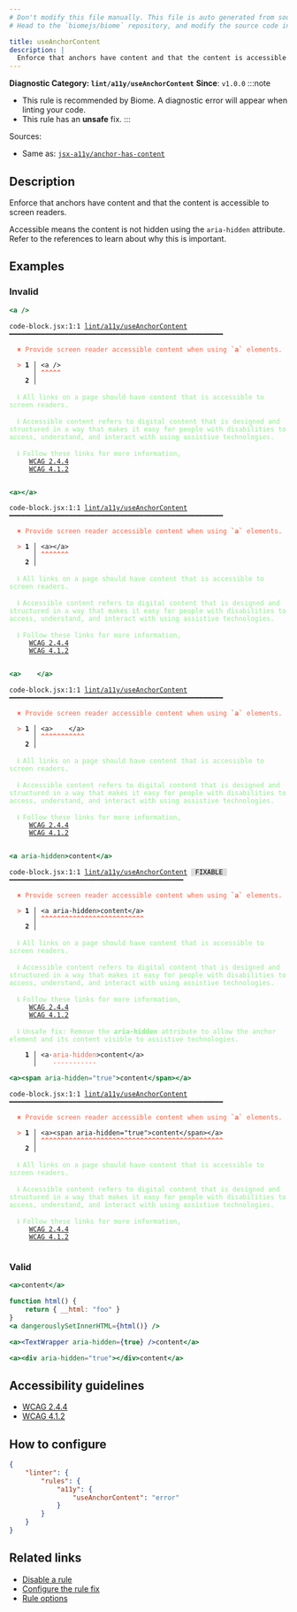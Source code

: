 ```yaml
---
# Don't modify this file manually. This file is auto generated from source, and you will lose your changes next time the website is built.
# Head to the `biomejs/biome` repository, and modify the source code in there.

title: useAnchorContent
description: |
  Enforce that anchors have content and that the content is accessible to screen readers.
---
```


**Diagnostic Category: `lint/a11y/useAnchorContent`**
<Tabs>
<TabItem label="JSX and TSX" icon="seti:javascript">
**Since**: `v1.0.0`
:::note
- This rule is recommended by Biome. A diagnostic error will appear when linting your code.
- This rule has an **unsafe** fix.
:::

Sources: 
- Same as: <a href="https://github.com/jsx-eslint/eslint-plugin-jsx-a11y/blob/main/docs/rules/anchor-has-content.md" target="_blank"><code>jsx-a11y/anchor-has-content</code></a>

## Description
Enforce that anchors have content and that the content is accessible to screen readers.

Accessible means the content is not hidden using the `aria-hidden` attribute.
Refer to the references to learn about why this is important.

## Examples

### Invalid

```jsx
<a />
```

<pre class="language-text"><code class="language-text">code-block.jsx:1:1 <a href="https://biomejs.dev/linter/rules/use-anchor-content">lint/a11y/useAnchorContent</a> ━━━━━━━━━━━━━━━━━━━━━━━━━━━━━━━━━━━━━━━━━━━━━━━━━━━━━━<br /><br />  <strong><span style="color: Tomato;">✖</span></strong> <span style="color: Tomato;">Provide screen reader accessible content when using </span><span style="color: Tomato;"><strong>`a`</strong></span><span style="color: Tomato;"> elements.</span><br />  <br />  <strong><span style="color: Tomato;">&gt;</span></strong> <strong>1 │ </strong>&lt;a /&gt;<br />   <strong>   │ </strong><strong><span style="color: Tomato;">^</span></strong><strong><span style="color: Tomato;">^</span></strong><strong><span style="color: Tomato;">^</span></strong><strong><span style="color: Tomato;">^</span></strong><strong><span style="color: Tomato;">^</span></strong><br />    <strong>2 │ </strong><br />  <br />  <strong><span style="color: lightgreen;">ℹ</span></strong> <span style="color: lightgreen;">All links on a page should have content that is accessible to screen readers.</span><br />  <br />  <strong><span style="color: lightgreen;">ℹ</span></strong> <span style="color: lightgreen;">Accessible content refers to digital content that is designed and structured in a way that makes it easy for people with disabilities to access, understand, and interact with using assistive technologies.</span><br />  <br />  <strong><span style="color: lightgreen;">ℹ</span></strong> <span style="color: lightgreen;">Follow these links for more information,<br /></span>    <span style="color: lightgreen;"> </span><span style="color: lightgreen;"><a href="https://www.w3.org/WAI/WCAG21/Understanding/link-purpose-in-context">WCAG 2.4.4</a></span><span style="color: lightgreen;"><br /></span>    <span style="color: lightgreen;"> </span><span style="color: lightgreen;"><a href="https://www.w3.org/WAI/WCAG21/Understanding/name-role-value">WCAG 4.1.2</a></span><br />  <br /></code></pre>

```jsx
<a></a>
```

<pre class="language-text"><code class="language-text">code-block.jsx:1:1 <a href="https://biomejs.dev/linter/rules/use-anchor-content">lint/a11y/useAnchorContent</a> ━━━━━━━━━━━━━━━━━━━━━━━━━━━━━━━━━━━━━━━━━━━━━━━━━━━━━━<br /><br />  <strong><span style="color: Tomato;">✖</span></strong> <span style="color: Tomato;">Provide screen reader accessible content when using </span><span style="color: Tomato;"><strong>`a`</strong></span><span style="color: Tomato;"> elements.</span><br />  <br />  <strong><span style="color: Tomato;">&gt;</span></strong> <strong>1 │ </strong>&lt;a&gt;&lt;/a&gt;<br />   <strong>   │ </strong><strong><span style="color: Tomato;">^</span></strong><strong><span style="color: Tomato;">^</span></strong><strong><span style="color: Tomato;">^</span></strong><strong><span style="color: Tomato;">^</span></strong><strong><span style="color: Tomato;">^</span></strong><strong><span style="color: Tomato;">^</span></strong><strong><span style="color: Tomato;">^</span></strong><br />    <strong>2 │ </strong><br />  <br />  <strong><span style="color: lightgreen;">ℹ</span></strong> <span style="color: lightgreen;">All links on a page should have content that is accessible to screen readers.</span><br />  <br />  <strong><span style="color: lightgreen;">ℹ</span></strong> <span style="color: lightgreen;">Accessible content refers to digital content that is designed and structured in a way that makes it easy for people with disabilities to access, understand, and interact with using assistive technologies.</span><br />  <br />  <strong><span style="color: lightgreen;">ℹ</span></strong> <span style="color: lightgreen;">Follow these links for more information,<br /></span>    <span style="color: lightgreen;"> </span><span style="color: lightgreen;"><a href="https://www.w3.org/WAI/WCAG21/Understanding/link-purpose-in-context">WCAG 2.4.4</a></span><span style="color: lightgreen;"><br /></span>    <span style="color: lightgreen;"> </span><span style="color: lightgreen;"><a href="https://www.w3.org/WAI/WCAG21/Understanding/name-role-value">WCAG 4.1.2</a></span><br />  <br /></code></pre>

```jsx
<a>    </a>
```

<pre class="language-text"><code class="language-text">code-block.jsx:1:1 <a href="https://biomejs.dev/linter/rules/use-anchor-content">lint/a11y/useAnchorContent</a> ━━━━━━━━━━━━━━━━━━━━━━━━━━━━━━━━━━━━━━━━━━━━━━━━━━━━━━<br /><br />  <strong><span style="color: Tomato;">✖</span></strong> <span style="color: Tomato;">Provide screen reader accessible content when using </span><span style="color: Tomato;"><strong>`a`</strong></span><span style="color: Tomato;"> elements.</span><br />  <br />  <strong><span style="color: Tomato;">&gt;</span></strong> <strong>1 │ </strong>&lt;a&gt;    &lt;/a&gt;<br />   <strong>   │ </strong><strong><span style="color: Tomato;">^</span></strong><strong><span style="color: Tomato;">^</span></strong><strong><span style="color: Tomato;">^</span></strong><strong><span style="color: Tomato;">^</span></strong><strong><span style="color: Tomato;">^</span></strong><strong><span style="color: Tomato;">^</span></strong><strong><span style="color: Tomato;">^</span></strong><strong><span style="color: Tomato;">^</span></strong><strong><span style="color: Tomato;">^</span></strong><strong><span style="color: Tomato;">^</span></strong><strong><span style="color: Tomato;">^</span></strong><br />    <strong>2 │ </strong><br />  <br />  <strong><span style="color: lightgreen;">ℹ</span></strong> <span style="color: lightgreen;">All links on a page should have content that is accessible to screen readers.</span><br />  <br />  <strong><span style="color: lightgreen;">ℹ</span></strong> <span style="color: lightgreen;">Accessible content refers to digital content that is designed and structured in a way that makes it easy for people with disabilities to access, understand, and interact with using assistive technologies.</span><br />  <br />  <strong><span style="color: lightgreen;">ℹ</span></strong> <span style="color: lightgreen;">Follow these links for more information,<br /></span>    <span style="color: lightgreen;"> </span><span style="color: lightgreen;"><a href="https://www.w3.org/WAI/WCAG21/Understanding/link-purpose-in-context">WCAG 2.4.4</a></span><span style="color: lightgreen;"><br /></span>    <span style="color: lightgreen;"> </span><span style="color: lightgreen;"><a href="https://www.w3.org/WAI/WCAG21/Understanding/name-role-value">WCAG 4.1.2</a></span><br />  <br /></code></pre>

```jsx
<a aria-hidden>content</a>
```

<pre class="language-text"><code class="language-text">code-block.jsx:1:1 <a href="https://biomejs.dev/linter/rules/use-anchor-content">lint/a11y/useAnchorContent</a> <span style="color: #000; background-color: #ddd;"> FIXABLE </span> ━━━━━━━━━━━━━━━━━━━━━━━━━━━━━━━━━━━━━━━━━━━━<br /><br />  <strong><span style="color: Tomato;">✖</span></strong> <span style="color: Tomato;">Provide screen reader accessible content when using </span><span style="color: Tomato;"><strong>`a`</strong></span><span style="color: Tomato;"> elements.</span><br />  <br />  <strong><span style="color: Tomato;">&gt;</span></strong> <strong>1 │ </strong>&lt;a aria-hidden&gt;content&lt;/a&gt;<br />   <strong>   │ </strong><strong><span style="color: Tomato;">^</span></strong><strong><span style="color: Tomato;">^</span></strong><strong><span style="color: Tomato;">^</span></strong><strong><span style="color: Tomato;">^</span></strong><strong><span style="color: Tomato;">^</span></strong><strong><span style="color: Tomato;">^</span></strong><strong><span style="color: Tomato;">^</span></strong><strong><span style="color: Tomato;">^</span></strong><strong><span style="color: Tomato;">^</span></strong><strong><span style="color: Tomato;">^</span></strong><strong><span style="color: Tomato;">^</span></strong><strong><span style="color: Tomato;">^</span></strong><strong><span style="color: Tomato;">^</span></strong><strong><span style="color: Tomato;">^</span></strong><strong><span style="color: Tomato;">^</span></strong><strong><span style="color: Tomato;">^</span></strong><strong><span style="color: Tomato;">^</span></strong><strong><span style="color: Tomato;">^</span></strong><strong><span style="color: Tomato;">^</span></strong><strong><span style="color: Tomato;">^</span></strong><strong><span style="color: Tomato;">^</span></strong><strong><span style="color: Tomato;">^</span></strong><strong><span style="color: Tomato;">^</span></strong><strong><span style="color: Tomato;">^</span></strong><strong><span style="color: Tomato;">^</span></strong><strong><span style="color: Tomato;">^</span></strong><br />    <strong>2 │ </strong><br />  <br />  <strong><span style="color: lightgreen;">ℹ</span></strong> <span style="color: lightgreen;">All links on a page should have content that is accessible to screen readers.</span><br />  <br />  <strong><span style="color: lightgreen;">ℹ</span></strong> <span style="color: lightgreen;">Accessible content refers to digital content that is designed and structured in a way that makes it easy for people with disabilities to access, understand, and interact with using assistive technologies.</span><br />  <br />  <strong><span style="color: lightgreen;">ℹ</span></strong> <span style="color: lightgreen;">Follow these links for more information,<br /></span>    <span style="color: lightgreen;"> </span><span style="color: lightgreen;"><a href="https://www.w3.org/WAI/WCAG21/Understanding/link-purpose-in-context">WCAG 2.4.4</a></span><span style="color: lightgreen;"><br /></span>    <span style="color: lightgreen;"> </span><span style="color: lightgreen;"><a href="https://www.w3.org/WAI/WCAG21/Understanding/name-role-value">WCAG 4.1.2</a></span><br />  <br />  <strong><span style="color: lightgreen;">ℹ</span></strong> <span style="color: lightgreen;">Unsafe fix</span><span style="color: lightgreen;">: </span><span style="color: lightgreen;">Remove the </span><span style="color: lightgreen;"><strong>aria-hidden</strong></span><span style="color: lightgreen;"> attribute to allow the anchor element and its content visible to assistive technologies.</span><br />  <br />  <strong>  1 │ </strong>&lt;a<span style="opacity: 0.8;">·</span><span style="color: Tomato;">a</span><span style="color: Tomato;">r</span><span style="color: Tomato;">i</span><span style="color: Tomato;">a</span><span style="color: Tomato;">-</span><span style="color: Tomato;">h</span><span style="color: Tomato;">i</span><span style="color: Tomato;">d</span><span style="color: Tomato;">d</span><span style="color: Tomato;">e</span><span style="color: Tomato;">n</span>&gt;content&lt;/a&gt;<br />  <strong>    │ </strong>   <span style="color: Tomato;">-</span><span style="color: Tomato;">-</span><span style="color: Tomato;">-</span><span style="color: Tomato;">-</span><span style="color: Tomato;">-</span><span style="color: Tomato;">-</span><span style="color: Tomato;">-</span><span style="color: Tomato;">-</span><span style="color: Tomato;">-</span><span style="color: Tomato;">-</span><span style="color: Tomato;">-</span>            <br /></code></pre>

```jsx
<a><span aria-hidden="true">content</span></a>
```

<pre class="language-text"><code class="language-text">code-block.jsx:1:1 <a href="https://biomejs.dev/linter/rules/use-anchor-content">lint/a11y/useAnchorContent</a> ━━━━━━━━━━━━━━━━━━━━━━━━━━━━━━━━━━━━━━━━━━━━━━━━━━━━━━<br /><br />  <strong><span style="color: Tomato;">✖</span></strong> <span style="color: Tomato;">Provide screen reader accessible content when using </span><span style="color: Tomato;"><strong>`a`</strong></span><span style="color: Tomato;"> elements.</span><br />  <br />  <strong><span style="color: Tomato;">&gt;</span></strong> <strong>1 │ </strong>&lt;a&gt;&lt;span aria-hidden=&quot;true&quot;&gt;content&lt;/span&gt;&lt;/a&gt;<br />   <strong>   │ </strong><strong><span style="color: Tomato;">^</span></strong><strong><span style="color: Tomato;">^</span></strong><strong><span style="color: Tomato;">^</span></strong><strong><span style="color: Tomato;">^</span></strong><strong><span style="color: Tomato;">^</span></strong><strong><span style="color: Tomato;">^</span></strong><strong><span style="color: Tomato;">^</span></strong><strong><span style="color: Tomato;">^</span></strong><strong><span style="color: Tomato;">^</span></strong><strong><span style="color: Tomato;">^</span></strong><strong><span style="color: Tomato;">^</span></strong><strong><span style="color: Tomato;">^</span></strong><strong><span style="color: Tomato;">^</span></strong><strong><span style="color: Tomato;">^</span></strong><strong><span style="color: Tomato;">^</span></strong><strong><span style="color: Tomato;">^</span></strong><strong><span style="color: Tomato;">^</span></strong><strong><span style="color: Tomato;">^</span></strong><strong><span style="color: Tomato;">^</span></strong><strong><span style="color: Tomato;">^</span></strong><strong><span style="color: Tomato;">^</span></strong><strong><span style="color: Tomato;">^</span></strong><strong><span style="color: Tomato;">^</span></strong><strong><span style="color: Tomato;">^</span></strong><strong><span style="color: Tomato;">^</span></strong><strong><span style="color: Tomato;">^</span></strong><strong><span style="color: Tomato;">^</span></strong><strong><span style="color: Tomato;">^</span></strong><strong><span style="color: Tomato;">^</span></strong><strong><span style="color: Tomato;">^</span></strong><strong><span style="color: Tomato;">^</span></strong><strong><span style="color: Tomato;">^</span></strong><strong><span style="color: Tomato;">^</span></strong><strong><span style="color: Tomato;">^</span></strong><strong><span style="color: Tomato;">^</span></strong><strong><span style="color: Tomato;">^</span></strong><strong><span style="color: Tomato;">^</span></strong><strong><span style="color: Tomato;">^</span></strong><strong><span style="color: Tomato;">^</span></strong><strong><span style="color: Tomato;">^</span></strong><strong><span style="color: Tomato;">^</span></strong><strong><span style="color: Tomato;">^</span></strong><strong><span style="color: Tomato;">^</span></strong><strong><span style="color: Tomato;">^</span></strong><strong><span style="color: Tomato;">^</span></strong><strong><span style="color: Tomato;">^</span></strong><br />    <strong>2 │ </strong><br />  <br />  <strong><span style="color: lightgreen;">ℹ</span></strong> <span style="color: lightgreen;">All links on a page should have content that is accessible to screen readers.</span><br />  <br />  <strong><span style="color: lightgreen;">ℹ</span></strong> <span style="color: lightgreen;">Accessible content refers to digital content that is designed and structured in a way that makes it easy for people with disabilities to access, understand, and interact with using assistive technologies.</span><br />  <br />  <strong><span style="color: lightgreen;">ℹ</span></strong> <span style="color: lightgreen;">Follow these links for more information,<br /></span>    <span style="color: lightgreen;"> </span><span style="color: lightgreen;"><a href="https://www.w3.org/WAI/WCAG21/Understanding/link-purpose-in-context">WCAG 2.4.4</a></span><span style="color: lightgreen;"><br /></span>    <span style="color: lightgreen;"> </span><span style="color: lightgreen;"><a href="https://www.w3.org/WAI/WCAG21/Understanding/name-role-value">WCAG 4.1.2</a></span><br />  <br /></code></pre>

### Valid

```jsx
<a>content</a>
```

```jsx
function html() {
    return { __html: "foo" }
}
<a dangerouslySetInnerHTML={html()} />
```

```jsx
<a><TextWrapper aria-hidden={true} />content</a>
```

```jsx
<a><div aria-hidden="true"></div>content</a>
```

## Accessibility guidelines

- [WCAG 2.4.4](https://www.w3.org/WAI/WCAG21/Understanding/link-purpose-in-context)
- [WCAG 4.1.2](https://www.w3.org/WAI/WCAG21/Understanding/name-role-value)

## How to configure
```json title="biome.json"
{
	"linter": {
		"rules": {
			"a11y": {
				"useAnchorContent": "error"
			}
		}
	}
}

```
## Related links

- [Disable a rule](/linter/#disable-a-rule)
- [Configure the rule fix](/linter#configure-the-rule-fix)
- [Rule options](/linter/#rule-options)

</TabItem>
</Tabs>

